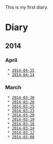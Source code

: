 This is my first diary.
= Diary =

== 2014 ==

=== April ===
  * [[2014-04-15]]
  * [[2014-04-14]]

=== March ===
  * [[2014-03-30]]
  * [[2014-03-26]]
  * [[2014-03-25]]
  * [[2014-03-23]]
  * [[2014-03-20]]
  * [[2014-03-19]]
  * [[2014-03-18]]
  * [[2014-03-14]]
  * [[2014-03-12]]
  * [[2014-03-08]]

